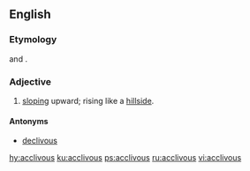 ==English==

===Etymology===
{{etyl|la|en}} {{m|la|acclivis}} and {{m|la|acclivus}}.

===Adjective===
{{head|en|adjective}}

# [[slope|sloping]] upward; rising like a [[hillside]].

====Antonyms====
* [[declivous]]

[[hy:acclivous]]
[[ku:acclivous]]
[[ps:acclivous]]
[[ru:acclivous]]
[[vi:acclivous]]